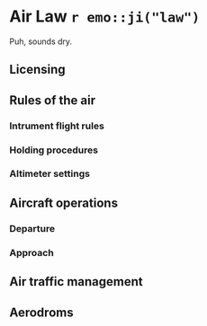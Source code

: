 # Air Law `r emo::ji("law")`

Puh, sounds dry.

## Licensing

## Rules of the air

### Intrument flight rules

### Holding procedures

### Altimeter settings

## Aircraft operations

### Departure 

### Approach

## Air traffic management

## Aerodroms